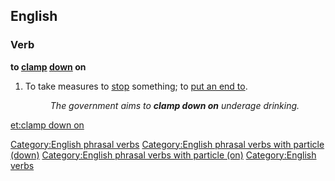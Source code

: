 ==English==

===Verb===
'''to [[clamp]] [[down]] on''' {{transitive}}

# {{idiomatic}} To take measures to [[stop]] something; to [[put an end to]].
#:'' The government aims to '''clamp down on''' underage drinking.''

[[Category:English phrasal verbs]]
[[Category:English phrasal verbs with particle (down)]]
[[Category:English phrasal verbs with particle (on)]]
[[Category:English verbs]]

[[et:clamp down on]]